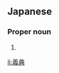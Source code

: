 ==Japanese==
{{ja-kanjitab|よし|のり}}

===Proper noun===
{{ja-pos|proper|よしのり}}

# {{given name|male|lang=ja|sort=よしのり}}

[[li:義典]]